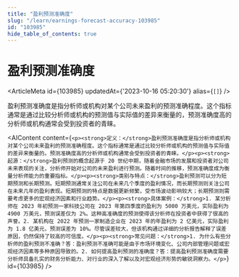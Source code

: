 ```yaml
---
title: "盈利预测准确度"
slug: "/learn/earnings-forecast-accuracy-103985"
id: "103985"
hide_table_of_contents: true
---
```



# 盈利预测准确度

<ArticleMeta id={103985} updatedAt={'2023-10-16 05:20:30'} alias={`[]`} />
<div className='border-solid border-b border-t-0 my-4 border-[var(--ifm-color-gray-300)]' />

盈利预测准确度是指分析师或机构对某个公司未来盈利的预测准确程度。这个指标通常是通过比较分析师或机构的预测值与实际值的差异来衡量的，预测准确度高的分析师或机构通常会受到投资者的青睐。

<AIContent content={`<p><strong>定义：</strong>盈利预测准确度是指分析师或机构对某个公司未来盈利的预测准确程度。这个指标通常是通过比较分析师或机构的预测值与实际值的差异来衡量的。预测准确度高的分析师或机构通常会受到投资者的青睐。</p><p><strong>起源：</strong>盈利预测的概念起源于 20 世纪中期，随着金融市场的发展和投资者对公司未来表现的关注，分析师开始对公司的未来盈利进行预测。随着时间的推移，预测准确度成为衡量分析师能力的重要指标。</p><p><strong>类别与特点：</strong>盈利预测可以分为短期预测和长期预测。短期预测通常关注公司在未来几个季度的盈利情况，而长期预测则关注公司在未来几年的盈利表现。短期预测的特点是数据更新频繁，受市场波动影响较大；长期预测则需要考虑更多的宏观经济因素和行业趋势。</p><p><strong>具体案例：</strong>1. 某分析师在 2023 年初预测一家科技公司在 2023 年第四季度的盈利为 5000 万美元，实际盈利为 4900 万美元，预测误差仅为 2%。这种高准确度的预测使得该分析师在投资者中获得了很高的声誉。2. 某机构在 2022 年预测一家制造企业在 2023 年的年盈利为 2 亿美元，实际盈利为 1.8 亿美元，预测误差为 10%。尽管误差较大，但该机构通过详细的分析报告解释了误差原因，仍然保持了较高的可信度。</p><p><strong>常见问题：</strong>1. 为什么有些分析师的盈利预测不准确？答：盈利预测不准确可能是由于市场环境变化、公司内部管理问题或宏观经济因素等多种原因导致的。2. 如何提高盈利预测的准确度？答：提高盈利预测准确度需要分析师具备扎实的财务分析能力、对行业的深入了解以及对宏观经济形势的敏锐洞察力。</p>`} id={103985} />
